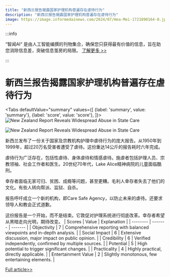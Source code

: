 ```yaml
---
title: "新西兰报告揭露国家护理机构普遍存在虐待行为"
description: "新西兰报告揭露国家护理机构普遍存在虐待行为"
image: https://image.informedainews.com/2024/07/Hea-Mei-1721890164-0.jpg
---
```



:::info

“智闻AI“ 是由人工智能编撰的刊物集合，确保您只获得最有价值的信息，旨在助您消除信息差，突破信息茧房的局限。  [了解更多 >>](/)

:::

# 新西兰报告揭露国家护理机构普遍存在虐待行为


<Tabs
	defaultValue="summary"
	values={[
	{label: 'summary', value: 'summary'},
	{label: 'score', value: 'score'},
]}>
<TabItem value="summary">
<img
  src="https://image.informedainews.com/2024/07/Hea-Mei-1721890164-0.jpg"
  alt="New Zealand Report Reveals Widespread Abuse in State Care"
/>

<img
  src="https://image.informedainews.com/2024/07/Hea-cP8-1721890164-1.jpg"
  alt="New Zealand Report Reveals Widespread Abuse in State Care"
/>



新西兰发布了一份关于国家及宗教机构护理中虐待行为的庞大报告。从1950年到1999年，超过20万名受害者遭受了虐待。这份重达14公斤的报告耗时六年完成。

虐待行为广泛存在，包括性虐待、身体虐待和情感虐待。施虐者包括护理人员、宗教领袖、社会工作者和医生。20世纪70年代，Lake Alice精神病院的儿童面临酷刑。

幸存者面临无家可归、贫困、成瘾等问题，甚至更糟。毛利人幸存者失去了他们的文化。有些人转向帮派、监狱、自杀。

报告呼吁成立一个新的机构，即Care Safe Agency，以防止未来的虐待。还要求领导人和教会正式道歉。

这份报告是一个开始，而不是结束。它敦促对护理系统进行彻底改革。幸存者希望从黑暗走向光明，期待改变。
</TabItem>
<TabItem value="score">
	| Scores     | Value   | Explanation |
	| -------- | ------- | ------- |
	| Objectivity  | 7    | Comprehensive reporting with balanced viewpoints and in-depth analysis.    |
	| Social Impact | 6     | Extensive discussion, major impact on public opinion.    |
	| Credibility    | 6    | Verified independently, confirmed by multiple sources.    |
	| Potential    | 5    | High potential to trigger significant changes.    |
	| Practicality    | 4    | Highly practical, directly applicable.    |
	| Entertainment Value    | 2    | Slightly monotonous, few entertaining elements.    |
</TabItem>
</Tabs>

[Full article>>](https://www.theguardian.com/world/article/2024/jul/24/new-zealand-royal-commission-abuse-state-religious-care-report-ntwnfb)
